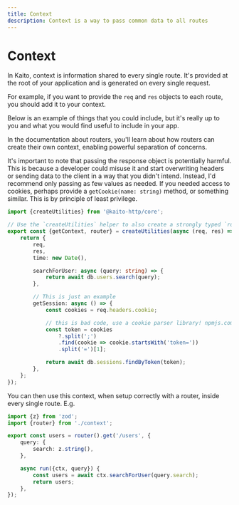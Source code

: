 ```yaml
---
title: Context
description: Context is a way to pass common data to all routes
---
```


# Context

In Kaito, context is information shared to every single route. It's provided at the root of your application and is generated on every single request.

For example, if you want to provide the `req` and `res` objects to each route, you should add it to your context.

Below is an example of things that you could include, but it's really up to you and what you would find useful to include in your app.

In the documentation about routers, you'll learn about how routers can create their own context, enabling powerful separation of concerns.

It's important to note that passing the response object is potentially harmful. This is because a developer could misuse it and start overwriting headers or sending data to the client in a way that you didn't intend. Instead, I'd recommend only passing as few values as needed. If you needed access to cookies, perhaps provide a `getCookie(name: string)` method, or something similar. This is by principle of least privilege.

```ts
import {createUtilities} from '@kaito-http/core';

// Use the `createUtilities` helper to also create a strongly typed `router` function
export const {getContext, router} = createUtilities(async (req, res) => {
	return {
		req,
		res,
		time: new Date(),

		searchForUser: async (query: string) => {
			return await db.users.search(query);
		},

		// This is just an example
		getSession: async () => {
			const cookies = req.headers.cookie;

			// this is bad code, use a cookie parser library! npmjs.com/package/cookie is a good one
			const token = cookies
				?.split(';')
				.find(cookie => cookie.startsWith('token='))
				.split('=')[1];

			return await db.sessions.findByToken(token);
		},
	};
});
```

You can then use this context, when setup correctly with a router, inside every single route. E.g.

```ts
import {z} from 'zod';
import {router} from './context';

export const users = router().get('/users', {
	query: {
		search: z.string(),
	},

	async run({ctx, query}) {
		const users = await ctx.searchForUser(query.search);
		return users;
	},
});
```
